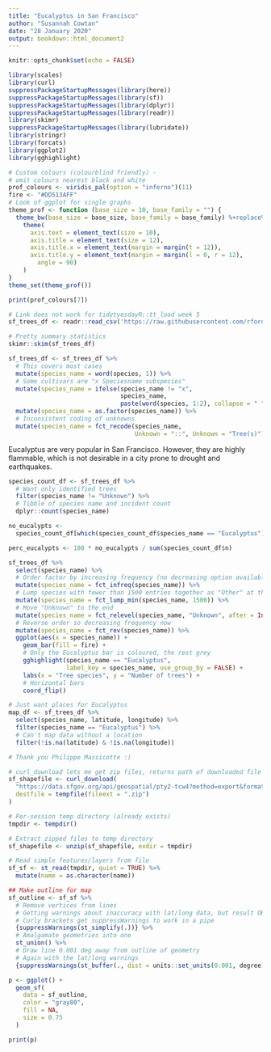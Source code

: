 ```yaml
---
title: "Eucalyptus in San Francisco"
author: "Susannah Cowtan"
date: "28 January 2020"
output: bookdown::html_document2
---
```


```r
knitr::opts_chunk$set(echo = FALSE)
```

```r
library(scales)
library(curl)
suppressPackageStartupMessages(library(here))
suppressPackageStartupMessages(library(sf))
suppressPackageStartupMessages(library(dplyr))
suppressPackageStartupMessages(library(readr))
library(skimr)
suppressPackageStartupMessages(library(lubridate))
library(stringr)
library(forcats)
library(ggplot2)
library(gghighlight)
```

```r
# Custom colours (colourblind friendly) -
# omit colours nearest black and white
prof_colours <- viridis_pal(option = "inferno")(11)
fire <- "#DD513AFF"
# Look of ggplot for single graphs
theme_prof <- function (base_size = 10, base_family = "") {
  theme_bw(base_size = base_size, base_family = base_family) %+replace%
    theme(
      axis.text = element_text(size = 10),
      axis.title = element_text(size = 12),
      axis.title.x = element_text(margin = margin(t = 12)),
      axis.title.y = element_text(margin = margin(l = 0, r = 12),
        angle = 90)
    )
}
theme_set(theme_prof())

print(prof_colours[7])
```

```r
# Link does not work for tidytyesdayR::tt_load week 5
sf_trees_df <- readr::read_csv('https://raw.githubusercontent.com/rfordatascience/tidytuesday/master/data/2020/2020-01-28/sf_trees.csv', col_types = readr::cols())
```

```r
# Pretty summary statistics
skimr::skim(sf_trees_df)
```

```r
sf_trees_df <- sf_trees_df %>%
  # This covers most cases
  mutate(species_name = word(species, 1)) %>%
  # Some cultivars are "x Speciesname subspecies"
  mutate(species_name = ifelse(species_name != "x", 
                               species_name, 
                               paste(word(species, 1:2), collapse = " "))) %>%
  mutate(species_name = as.factor(species_name)) %>%
  # Inconsistent coding of unknowns
  mutate(species_name = fct_recode(species_name, 
                                   Unknown = "::", Unknown = "Tree(s)"))
```

Eucalyptus are very popular in San Francisco. However, they are highly flammable, which
is not desirable in a city prone to drought and earthquakes.

```r
species_count_df <- sf_trees_df %>%
  # Want only identified trees
  filter(species_name != "Unknown") %>%
  # Tibble of species name and incident count
  dplyr::count(species_name)

no_eucalypts <- 
  species_count_df[which(species_count_df$species_name == "Eucalyptus"),]$n

perc_eucalypts <- 100 * no_eucalypts / sum(species_count_df$n)
```

```r
sf_trees_df %>%
  select(species_name) %>%
  # Order factor by increasing frequency (no decreasing option available)
  mutate(species_name = fct_infreq(species_name)) %>%
  # Lump species with fewer than 1500 entries together as "Other" at the end
  mutate(species_name = fct_lump_min(species_name, 1500)) %>%
  # Move "Unknown" to the end
  mutate(species_name = fct_relevel(species_name, "Unknown", after = Inf)) %>%
  # Reverse order so decreasing frequency now
  mutate(species_name = fct_rev(species_name)) %>%
  ggplot(aes(x = species_name)) +
    geom_bar(fill = fire) +
    # Only the Eucalyptus bar is coloured, the rest grey
    gghighlight(species_name == "Eucalyptus", 
                label_key = species_name, use_group_by = FALSE) +
    labs(x = "Tree species", y = "Number of trees") +
    # Horizontal bars
    coord_flip() 
```

```r
# Just want places for Eucalyptus
map_df <- sf_trees_df %>%
  select(species_name, latitude, longitude) %>%
  filter(species_name == "Eucalyptus") %>%
  # Can't map data without a location
  filter(!is.na(latitude) & !is.na(longitude)) 
```

```r
# Thank you Philippe Massicotte :)

# curl_download lets me get zip files, returns path of downloaded file
sf_shapefile <- curl_download(
  "https://data.sfgov.org/api/geospatial/pty2-tcw4?method=export&format=Shapefile",
  destfile = tempfile(fileext = ".zip")
)

# Per-session temp directory (already exists)
tmpdir <- tempdir()

# Extract zipped files to temp directory
sf_shapefile <- unzip(sf_shapefile, exdir = tmpdir)

# Read simple features/layers from file
sf_sf <- st_read(tmpdir, quiet = TRUE) %>%
  mutate(name = as.character(name))

## Make outline for map
sf_outline <- sf_sf %>%
  # Remove vertices from lines
  # Getting warnings about inaccuracy with lat/long data, but result OK
  # Curly brackets get suppressWarnings to work in a pipe
  {suppressWarnings(st_simplify(.))} %>%
  # Amalgamate geometries into one
  st_union() %>%
  # Draw line 0.001 deg away from outline of geometry
  # Again with the lat/long warnings
  {suppressWarnings(st_buffer(., dist = units::set_units(0.001, degree)))}
```




```r

p <- ggplot() +
  geom_sf(
    data = sf_outline,
    color = "gray80",
    fill = NA,
    size = 0.75
  ) 

print(p)
```

